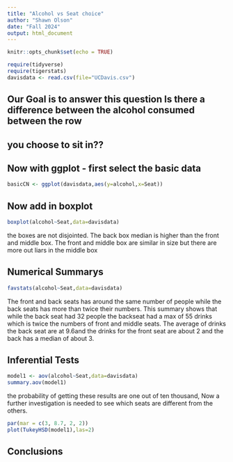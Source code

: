 ```yaml
---
title: "Alcohol vs Seat choice"
author: "Shawn Olson"
date: "Fall 2024"
output: html_document
---
```


```r
knitr::opts_chunk$set(echo = TRUE)
```

```r
require(tidyverse)
require(tigerstats)
davisdata <- read.csv(file="UCDavis.csv")
```
## Our Goal is to answer this question Is there a difference between the alcohol consumed between the row
## you choose to sit in??

## Now with ggplot - first select the basic data

```r
basicCN <- ggplot(davisdata,aes(y=alcohol,x=Seat))
```
## Now add in boxplot

```r
boxplot(alcohol~Seat,data=davisdata)
```

  the boxes are not disjointed. The back box median is higher than the front and middle box. The front and middle box are similar in size but there are more out liars in the middle box 




## Numerical Summarys 
```r
favstats(alcohol~Seat,data=davisdata)
```
The front and back seats has around the same number of people while the back seats has more than twice their numbers. This summary shows that while the back seat had 32 people the backseat had a max of 55 drinks which is twice the numbers of front and middle seats. The average of drinks the back seat are at 9.6and the drinks for the front seat are about 2 and the back has a median of about 3.     

## Inferential Tests
```r
model1 <- aov(alcohol~Seat,data=davisdata)
summary.aov(model1)  
```
the probability of getting these results are one out of ten thousand, Now a further investigation is needed to see which seats are different from the others.  

```r
par(mar = c(3, 8.7, 2, 2))
plot(TukeyHSD(model1),las=2)
``` 

## Conclusions


